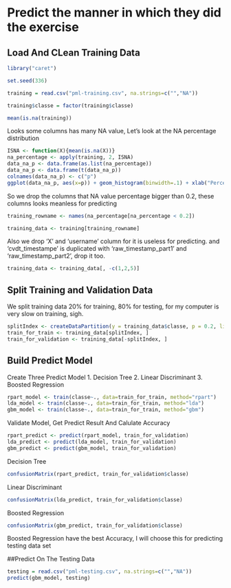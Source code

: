 Predict the manner in which they did the exercise
========================================================

## Load And CLean Training Data
```r
library("caret")

set.seed(336)

training = read.csv("pml-training.csv", na.strings=c("","NA"))

training$classe = factor(training$classe)

mean(is.na(training))
```

Looks some columns has many NA value, Let's look at the NA percentage distribution

```r
ISNA <- function(X){mean(is.na(X))}
na_percentage <- apply(training, 2, ISNA)
data_na_p <- data.frame(as.list(na_percentage))
data_na_p <- data.frame(t(data_na_p))
colnames(data_na_p) <- c("p")
ggplot(data_na_p, aes(x=p)) + geom_histogram(binwidth=.1) + xlab("Percentage of NA Value On Each Column") + ylab("Count") + geom_density() + scale_x_continuous(breaks=seq(0, 1, by=0.1))
```

So we drop the columns that NA value percentage bigger than 0.2, these columns looks meanless for predicting
```r
training_rowname <- names(na_percentage[na_percentage < 0.2])

training_data <- training[training_rowname]
```

Also we drop 'X' and 'username' column for it is useless for predicting. and 'cvdt_timestampe' is duplicated with 'raw_timestamp_part1' and 'raw_timestamp_part2', drop it too.

```r
training_data <- training_data[, -c(1,2,5)]
```
## Split Training and Validation Data
We split training data 20% for training, 80% for testing, for my computer is very slow on training, sigh.

```r
splitIndex <- createDataPartition(y = training_data$classe, p = 0.2, list = FALSE)
train_for_train <- training_data[splitIndex, ]  
train_for_validation <- training_data[-splitIndex, ]
```

## Build Predict Model

Create Three Predict Model
1. Decision Tree
2. Linear Discriminant
3. Boosted Regression

```r
rpart_model <- train(classe~., data=train_for_train, method="rpart")
lda_model <- train(classe~., data=train_for_train, method="lda")
gbm_model <- train(classe~., data=train_for_train, method="gbm")
```

Validate Model, Get Predict Result And Calulate Accuracy
```r
rpart_predict <- predict(rpart_model, train_for_validation)
lda_predict <- predict(lda_model, train_for_validation)
gbm_predict <- predict(gbm_model, train_for_validation)
```

Decision Tree
```r
confusionMatrix(rpart_predict, train_for_validation$classe)
```

Linear Discriminant
```r
confusionMatrix(lda_predict, train_for_validation$classe)
```

Boosted Regression
```r
confusionMatrix(gbm_predict, train_for_validation$classe)
```

Boosted Regression have the best Accuracy, I will choose this for predicting testing data set

##Predict On The Testing Data
```r
testing = read.csv("pml-testing.csv", na.strings=c("","NA"))
predict(gbm_model, testing)
```